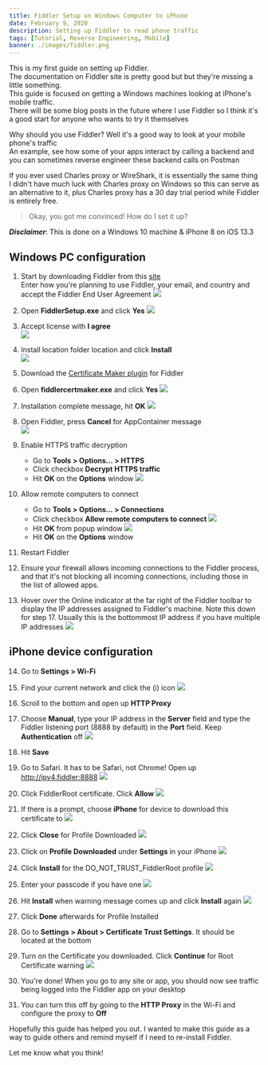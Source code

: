 ```yaml
---
title: Fiddler Setup on Windows Computer to iPhone
date: February 9, 2020
description: Setting up Fiddler to read phone traffic
tags: [Tutorial, Reverse Engineering, Mobile]
banner: ./images/fiddler.png
---
```


This is my first guide on setting up Fiddler.  
The documentation on Fiddler site is pretty good but but they're missing a little something.  
This guide is focused on getting a Windows machines looking at iPhone's mobile traffic.  
There will be some blog posts in the future where I use Fiddler so I think it's a good start for anyone who wants to try it themselves  

Why should you use Fiddler? Well it's a good way to look at your mobile phone's traffic  
An example, see how some of your apps interact by calling a backend and you can sometimes reverse engineer these backend calls on Postman  

If you ever used Charles proxy or WireShark, it is essentially the same thing  
I didn't have much luck with Charles proxy on Windows so this can serve as an alternative to it,
plus Charles proxy has a 30 day trial period while Fiddler is entirely free.

> Okay, you got me convinced! How do I set it up?

**_Disclaimer_**: This is done on a Windows 10 machine & iPhone 8 on iOS 13.3

## Windows PC configuration

1. Start by downloading Fiddler from this [site](https://www.telerik.com/download/fiddler)  
   Enter how you're planning to use Fiddler, your email, and country and accept the Fiddler End User Agreement
   ![](/assets/images/blog-posts/fiddler-setup/download.png)

2. Open **FiddlerSetup.exe** and click **Yes**
   ![](/assets/images/blog-posts/fiddler-setup/fiddler_uac.png)

3. Accept license with **I agree**  
   ![](/assets/images/blog-posts/fiddler-setup/license_agreement.png)

4. Install location folder location and click **Install**  
   ![](/assets/images/blog-posts/fiddler-setup/installation_folder.png)

5. Download the [Certificate Maker plugin](https://telerik-fiddler.s3.amazonaws.com/fiddler/addons/fiddlercertmaker.exe) for Fiddler

6. Open **fiddlercertmaker.exe** and click **Yes**
   ![](/assets/images/blog-posts/fiddler-setup/cert_maker_uac.png)

7. Installation complete message, hit **OK**
   ![](/assets/images/blog-posts/fiddler-setup/cert_maker_setup_complete.png)

8. Open Fiddler, press **Cancel** for AppContainer message  
   ![](/assets/images/blog-posts/fiddler-setup/appcontainer.png)

9. Enable HTTPS traffic decryption

   - Go to **Tools > Options... > HTTPS**
   - Click checkbox **Decrypt HTTPS traffic**
   - Hit **OK** on the **Options** window
     ![](/assets/images/blog-posts/fiddler-setup/decrypt_https.png)

10. Allow remote computers to connect

    - Go to **Tools > Options... > Connections**
    - Click checkbox **Allow remote computers to connect**
      ![](/assets/images/blog-posts/fiddler-setup/allow_remote.png)
    - Hit **OK** from popup window
      ![](/assets/images/blog-posts/fiddler-setup/enabling_remote_access.png)
    - Hit **OK** on the **Options** window

11. Restart Fiddler

12. Ensure your firewall allows incoming connections to the Fiddler process, and that it's not blocking all incoming connections, including those in the list of allowed apps.

13. Hover over the Online indicator at the far right of the Fiddler toolbar to display the IP addresses assigned to Fiddler's machine. Note this down for step 17. Usually this is the bottommost IP address if you have multiple IP addresses
    ![](/assets/images/blog-posts/fiddler-setup/online_ip.png)

## iPhone device configuration

14. Go to **Settings > Wi-Fi**

15. Find your current network and click the (i) icon
    ![](/assets/images/blog-posts/fiddler-setup/wifi_info.png)

16. Scroll to the bottom and open up **HTTP Proxy**

17. Choose **Manual**, type your IP address in the **Server** field and type the Fiddler listening port (8888 by default) in the **Port** field. Keep **Authentication** off
    ![](/assets/images/blog-posts/fiddler-setup/sample_proxy.png)

18. Hit **Save**

19. Go to Safari. It has to be Safari, not Chrome! Open up http://ipv4.fiddler:8888
    ![](/assets/images/blog-posts/fiddler-setup/ipv4fiddler.png)

20. Click FiddlerRoot certificate. Click **Allow**
    ![](/assets/images/blog-posts/fiddler-setup/fiddler_root.png)

21. If there is a prompt, choose **iPhone** for device to download this certificate to
    ![](/assets/images/blog-posts/fiddler-setup/install_device.png)

22. Click **Close** for Profile Downloaded
    ![](/assets/images/blog-posts/fiddler-setup/profile_downloaded.png)

23. Click on **Profile Downloaded** under **Settings** in your iPhone
    ![](/assets/images/blog-posts/fiddler-setup/settings.png)

24. Click **Install** for the DO_NOT_TRUST_FiddlerRoot profile
    ![](/assets/images/blog-posts/fiddler-setup/install_profile.png)

25. Enter your passcode if you have one
    ![](/assets/images/blog-posts/fiddler-setup/passcode.png)

26. Hit **Install** when warning message comes up and click **Install** again
    ![](/assets/images/blog-posts/fiddler-setup/install_warning.png)

27. Click **Done** afterwards for Profile Installed

28. Go to **Settings > About > Certificate Trust Settings**. It should be located at the bottom

29. Turn on the Certificate you downloaded. Click **Continue** for Root Certificate warning
    ![](/assets/images/blog-posts/fiddler-setup/root_certificate.png)

30. You're done! When you go to any site or app, you should now see traffic being logged into the Fiddler app on your desktop

31. You can turn this off by going to the **HTTP Proxy** in the Wi-Fi and configure the proxy to **Off**

Hopefully this guide has helped you out. I wanted to make this guide as a way to guide others and remind myself if I need to re-install Fiddler.  

Let me know what you think!
